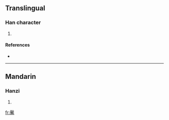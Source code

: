 ==Translingual==

===Han character===
{{Han char|rn=79|rad=殳|as=19|sn=23|four=4722<sub>7</sub>|canj=土水竹大月 (GEHKB)}}

# {{defn|Han|sort=殳19}}

====References====
* {{Han ref|kx=0588.170|dkj=16711|dj=0980.220|hdz=32168.120|uh=6BCA|ud=27594|bh=F7E3|bd=63459}}

----

==Mandarin==

===Hanzi===
{{cmn-hanzi|pin=[[xiāo]] ([[xiao1]])|wg=hsiao<sup>1</sup>}}

# {{defn|Mandarin|sort=殳19}}

[[fr:毊]]
